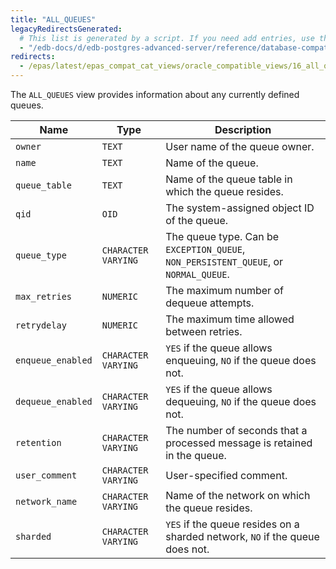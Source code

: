 ```yaml
---
title: "ALL_QUEUES"
legacyRedirectsGenerated:
  # This list is generated by a script. If you need add entries, use the `legacyRedirects` key.
  - "/edb-docs/d/edb-postgres-advanced-server/reference/database-compatibility-for-oracle-developers-reference-guide/9.6/Database_Compatibility_for_Oracle_Developers_Reference_Guide.1.119.html"
redirects:
  - /epas/latest/epas_compat_cat_views/oracle_compatible_views/16_all_queues/ #generated for docs/epas/reorg-role-use-case-mode
---
```


<div id="all_queues" class="registered_link"></div>

The `ALL_QUEUES` view provides information about any currently defined queues.

| Name              | Type                | Description                                                                          |
| ----------------- | ------------------- | ------------------------------------------------------------------------------------ |
| `owner`           | `TEXT`              | User name of the queue owner.                                                        |
| `name`            | `TEXT`              | Name of the queue.                                                               |
| `queue_table`     | `TEXT`              | Name of the queue table in which the queue resides.                              |
| `qid`             | `OID`               | The system-assigned object ID of the queue.                                          |
| `queue_type`      | `CHARACTER VARYING` | The queue type. Can be `EXCEPTION_QUEUE`, `NON_PERSISTENT_QUEUE`, or `NORMAL_QUEUE`. |
| `max_retries`     | `NUMERIC`           | The maximum number of dequeue attempts.                                              |
| `retrydelay`      | `NUMERIC`           | The maximum time allowed between retries.                                            |
| `enqueue_enabled` | `CHARACTER VARYING` | `YES` if the queue allows enqueuing, `NO` if the queue does not.                     |
| `dequeue_enabled` | `CHARACTER VARYING` | `YES` if the queue allows dequeuing, `NO` if the queue does not.                     |
| `retention`       | `CHARACTER VARYING` | The number of seconds that a processed message is retained in the queue.             |
| `user_comment`    | `CHARACTER VARYING` | User-specified comment.                                                            |
| `network_name`    | `CHARACTER VARYING` | Name of the network on which the queue resides.                                  |
| `sharded`         | `CHARACTER VARYING` | `YES` if the queue resides on a sharded network, `NO` if the queue does not.         |
